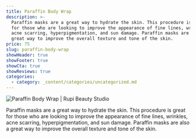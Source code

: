 ```yaml
---
title: Paraffin Body Wrap
description: >-
  Paraffin masks are a great way to hydrate the skin. This procedure is great
  for those who are looking to improve the appearance of fine lines, wrinkles,
  acne scarring, hyperpigmentation, and sun damage. Paraffin masks are also a
  great way to improve the overall texture and tone of the skin.
price: 75
slug: paraffin-body-wrap
showHeader: true
showFooter: true
showCta: true
showReviews: true
categories:
  - category: _content/categories/uncategorized.md
---
```



![Paraffin Body Wrap | Rupi Beauty Studio](/uploads/people/woman-tenderly-touching-skin.webp 'Paraffin Body Wrap | Rupi Beauty Studio')

Paraffin masks are a great way to hydrate the skin. This procedure is great for those who are looking to improve the appearance of fine lines, wrinkles, acne scarring, hyperpigmentation, and sun damage. Paraffin masks are also a great way to improve the overall texture and tone of the skin.
